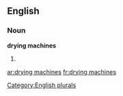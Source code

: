 
==English==

===Noun===
'''drying machines'''

# {{plural of|[[drying machine]]}}

[[Category:English plurals]]

[[ar:drying machines]]
[[fr:drying machines]]